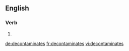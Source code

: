 {{also|décontaminâtes}}
==English==

===Verb===
{{head|en|verb form}}

# {{en-third-person singular of|decontaminate}}

[[de:decontaminates]]
[[fr:decontaminates]]
[[vi:decontaminates]]